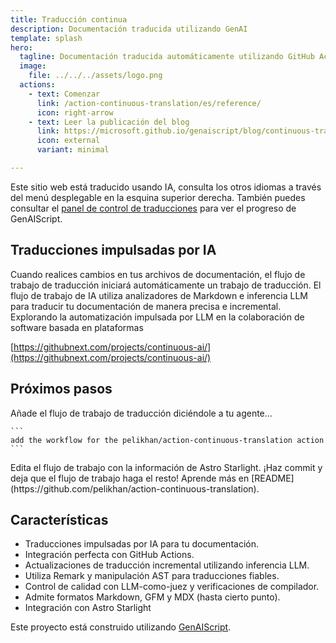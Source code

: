 ```yaml
---
title: Traducción continua
description: Documentación traducida utilizando GenAI
template: splash
hero:
  tagline: Documentación traducida automáticamente utilizando GitHub Actions y Modelos
  image:
    file: ../../../assets/logo.png
  actions:
    - text: Comenzar
      link: /action-continuous-translation/es/reference/
      icon: right-arrow
    - text: Leer la publicación del blog
      link: https://microsoft.github.io/genaiscript/blog/continuous-translations/
      icon: external
      variant: minimal

---
```



Este sitio web está traducido usando IA, consulta los otros idiomas a través del menú desplegable en la esquina superior derecha.
También puedes consultar el [panel de control de traducciones](../../lunaria/) para ver el progreso de GenAIScript.

## Traducciones impulsadas por IA

<CardGrid>
  <Card title="Acciones de GitHub" icon="github">
    Cuando realices cambios en tus archivos de documentación, el flujo de trabajo de traducción iniciará automáticamente un trabajo de traducción.
  </Card>

  <Card title="Modelos de GitHub" icon="seti:markdown">
    El flujo de trabajo de IA utiliza analizadores de Markdown e inferencia LLM para traducir tu documentación de manera precisa e incremental.
  </Card>
</CardGrid>

<Card title="IA continua" icon="rocket">
  Explorando la automatización impulsada por LLM en la colaboración de software basada en plataformas

  [https://githubnext.com/projects/continuous-ai/](https://githubnext.com/projects/continuous-ai/)
</Card>

## Próximos pasos

<CardGrid stagger>
  <Card title="Añadir el flujo de trabajo" icon="pencil">
    Añade el flujo de trabajo de traducción diciéndole a tu agente...

    ```
    add the workflow for the pelikhan/action-continuous-translation action
    ```
  </Card>

  <Card title="Configura tu sitio" icon="setting">
    Edita el flujo de trabajo con la información de Astro Starlight.
  </Card>

  <Card title="¡Traduce!" icon="add-document">
    ¡Haz commit y deja que el flujo de trabajo haga el resto!
  </Card>

  <Card title="Leer la documentación" icon="open-book">
    Aprende más en
    [README](https://github.com/pelikhan/action-continuous-translation).
  </Card>
</CardGrid>

## Características

* Traducciones impulsadas por IA para tu documentación.
* Integración perfecta con GitHub Actions.
* Actualizaciones de traducción incremental utilizando inferencia LLM.
* Utiliza Remark y manipulación AST para traducciones fiables.
* Control de calidad con LLM-como-juez y verificaciones de compilador.
* Admite formatos Markdown, GFM y MDX (hasta cierto punto).
* Integración con Astro Starlight

Este proyecto está construido utilizando [GenAIScript](https://microsoft.github.io/genaiscript).

